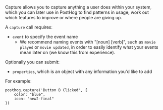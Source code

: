 Capture allows you to capture anything a user does within your system, which you can later use in PostHog to find 
patterns in usage, work out which features to improve or where people are giving up.

A `capture` call requires:

* `event` to specify the event name
  * We recommend naming events with "[noun] [verb]", such as `movie played` or `movie updated`, in order to easily identify what your events mean later on (we know this from experience).

Optionally you can submit:

* `properties`, which is an object with any information you'd like to add

For example:

```react-native
posthog.capture('Button B Clicked', {
    color: "blue",
    icon: "new2-final"
})
```
